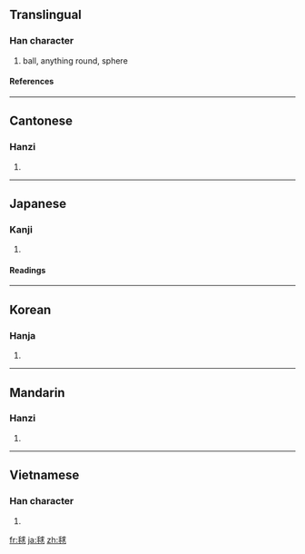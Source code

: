{{see|球}}

==Translingual==
===Han character===
{{Han char|rn=82|rad=毛|as=07|sn=11|four=2371<sub>3</sub>|canj=竹山戈十水 (HUIJE)|ids=⿺[[毛]][[求]]}}
# ball, anything round, sphere
====References====
{{Han ref|kx=0593.170|dkj=16837|dj=0985.270|hdz=31998.030|uh=6BEC|ud=27628|bh=B241|bd=45633}}
----

==Cantonese==
===Hanzi===
{{yue-hanzi|jyut=|y=kau4}}
# {{defn|Cantonese}}
----
==Japanese==
===Kanji===
{{ja-kanji|grade=|rs=毛07}}
# {{defn|Japanese}} 
====Readings====
{{ja-readings|on=[[きゅう]] (kyū)|kun=[[まり]] (mari), [[いが]] (iga)}}
----
==Korean==
===Hanja===
{{ko-hanja|hangeul=구|eumhun=|rv=gu|mr=ku|y=kwu}}
# {{defn|Korean}}
----
==Mandarin==
===Hanzi===
{{cmn-hanzi|pin=[[qiú]] ([[qiu2]])|wg=ch'iu<sup>2</sup>}}
# {{defn|Mandarin}}
----
==Vietnamese==
===Han character===
{{vi-hantu|choác}}
# {{defn|Vietnamese}}

[[fr:毬]]
[[ja:毬]]
[[zh:毬]]